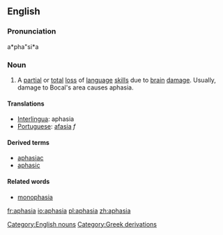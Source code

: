 {{wikipedia}}
==English==
===Pronunciation===
a*pha"si*a

===Noun===
# {{pathology}} A [[partial]] or [[total]] [[loss]] of [[language]] [[skill]]s due to [[brain]] [[damage]]. Usually, damage to Bocal's area causes aphasia.

====Translations====
*[[Interlingua]]: aphasia
*[[Portuguese]]: [[afasia]] ''f''

====Derived terms====
* [[aphasiac]]
* [[aphasic]]

====Related words====
* [[monophasia]]



[[Category:English nouns]]

[[Category:Greek derivations]]

[[fr:aphasia]]
[[io:aphasia]]
[[pl:aphasia]]
[[zh:aphasia]]